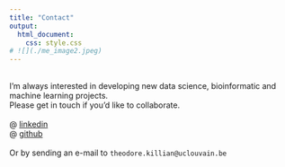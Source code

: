 ```yaml
---
title: "Contact"
output:
  html_document:
    css: style.css
# ![](./me_image2.jpeg)
---
```

<br/>
I'm always interested in developing new data science, bioinformatic and machine learning projects. <br/> Please get in touch if you’d like to collaborate.
<br/>
<br/>
@ [linkedin](https://www.linkedin.com/in/theo-killian/)
<br/>
@ [github](https://github.com/tfkillian)
<br/>
<br/>
Or by sending an e-mail to `theodore.killian@uclouvain.be`


